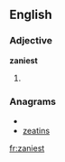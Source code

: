 ==English==
===Adjective===
'''zaniest'''
# {{superlative of|[[zany]]}}

===Anagrams===
* {{alphagram|aeinstz}}
* [[zeatins#English|zeatins]]

[[fr:zaniest]]